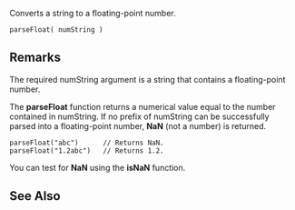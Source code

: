 Converts a string to a floating-point number.

 parseFloat( numString )

==Remarks==
The required numString argument is a string that contains a floating-point number.

The '''parseFloat''' function returns a numerical value equal to the number contained in numString. If no prefix of numString can be successfully parsed into a floating-point number, '''NaN''' (not a number) is returned.

 parseFloat("abc")      // Returns NaN.
 parseFloat("1.2abc")   // Returns 1.2.
You can test for '''NaN''' using the '''isNaN''' function.


==See Also==

              

              

              
